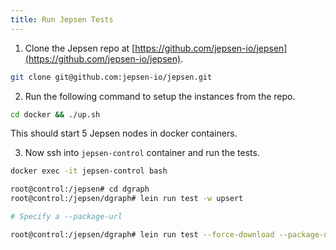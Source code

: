 ```yaml
---
title: Run Jepsen Tests
---
```


1. Clone the Jepsen repo at
   [https://github.com/jepsen-io/jepsen](https://github.com/jepsen-io/jepsen).

```sh
git clone git@github.com:jepsen-io/jepsen.git
```

2. Run the following command to setup the instances from the repo.

```sh
cd docker && ./up.sh
```

This should start 5 Jepsen nodes in docker containers.

3. Now ssh into `jepsen-control` container and run the tests.

```sh
docker exec -it jepsen-control bash
```

```sh
root@control:/jepsen# cd dgraph
root@control:/jepsen/dgraph# lein run test -w upsert

# Specify a --package-url

root@control:/jepsen/dgraph# lein run test --force-download --package-url https://github.com/dgraph-io/dgraph/releases/download/nightly/dgraph-linux-amd64.tar.gz -w upsert
```
